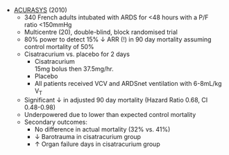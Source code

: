 * [ACURASYS](http://www.nejm.org/doi/full/10.1056/NEJMoa1005372) (2010)
	* 340 French adults intubated with ARDS for <48 hours with a P/F ratio <150mmHg
	* Multicentre (20), double-blind, block randomised trial
	* 80% power to detect 15% ↓ ARR (!) in 90 day mortality assuming control mortality of 50%
	* Cisatracurium vs. placebo for 2 days
		* Cisatracurium\
		15mg bolus then 37.5mg/hr.
		* Placebo
		* All patients received VCV and ARDSnet ventilation with 6-8mL/kg V~T~
	* Significant ↓ in adjusted 90 day mortality (Hazard Ratio 0.68, CI 0.48-0.98)
	* Underpowered due to lower than expected control mortality
	* Secondary outcomes:
		* No difference in actual mortality (32% vs. 41%)
		* ↓ Barotrauma in cisatracurium group
		* ↑ Organ failure days in cisatracurium group